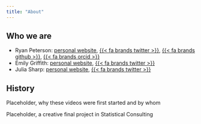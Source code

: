 ```yaml
---
title: "About"
---
```


## Who we are

-   Ryan Peterson: [personal website](https://petersonR.github.io), <a href="https://www.twitter.com/ryan_peterson1">{{< fa brands twitter >}}</a>, <a href="https://github.com/petersonR"> {{< fa brands github >}}</a>, <a href="https://orcid.org/0000-0002-4650-5798"> {{< fa brands orcid >}}</a>
-   Emily Griffith: [personal website](https://sites.google.com/ncsu.edu/emilyhgriffith), <a href="https://www.twitter.com/EmilyHGriffith1">{{< fa brands twitter >}}</a>
-   Julia Sharp: [personal website](https://sites.google.com/view/juliasharp/home), <a href="https://www.twitter.com/JuliaSharpStats">{{< fa brands twitter >}}</a>

## History

Placeholder, why these videos were first started and by whom

Placeholder, a creative final project in Statistical Consulting
